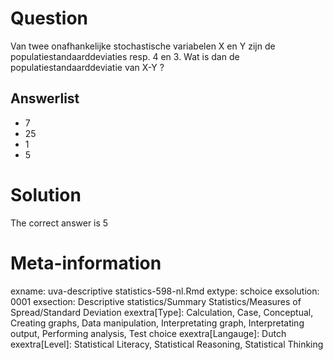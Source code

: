 Question
========

Van twee onafhankelijke stochastische variabelen X en Y zijn de populatiestandaarddeviaties resp. 4 en 3. Wat is dan de populatiestandaarddeviatie van X-Y ? 

Answerlist
----------
* 7
* 25
* 1
* 5

Solution
========

The correct answer is  5 

Meta-information
================
exname: uva-descriptive statistics-598-nl.Rmd 
extype: schoice 
exsolution: 0001 
exsection: Descriptive statistics/Summary Statistics/Measures of Spread/Standard Deviation
exextra[Type]: Calculation, Case, Conceptual, Creating graphs, Data manipulation, Interpretating graph, Interpretating output, Performing analysis, Test choice 
exextra[Langauge]: Dutch 
exextra[Level]: Statistical Literacy, Statistical Reasoning, Statistical Thinking 
